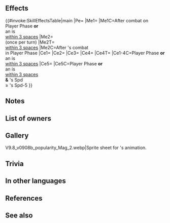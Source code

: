{{Weapon Infobox
|tagid=SID_王書グラズヘイム
|intID=4864
|userVersion1=Closed
|userVersion2=Open
|exclusive=1
|weaponType=Green Tome
|cost=400
|might=14
|range=2
|cooldown=-1
|effect=Accelerates Special trigger (cooldown count-1).<br><br>If unit initiates combat or is within 3 spaces of an ally, grants bonus to unit's Atk/Spd = 20% of unit's Spd at start of combat + 6, unit deals +X × 5 damage (max 25; excluding area- of-effect Specials; X = number of Bonus effects active on unit, excluding stat bonuses + number of Penalty effects active on foe, excluding stat penalties), and neutralizes effects that guarantee foe's follow-up attacks and effects that prevent unit's follow-up attacks during combat, and restores 7 HP to unit after combat, and also, if decreasing the Spd difference necessary to make a follow-up attack by 10 would allow unit to trigger a follow-up attack (excluding guaranteed or prevented follow-ups), triggers 【Potent Follow 100%】during combat.<br><br>If ally initiates combat and is within 3 spaces of unit, grants another action to that ally after combat (if a skill belonging to that ally triggers an effect that grants them another action, such as Galeforce, this effect is treated as not having triggered; if a skill not belonging to that ally triggers an effect that grants that ally another action at the same time as this effect, this effect is also considered to have been triggered; once per turn; "within 3 spaces" is calculated based on the position after triggering post-combat skill effects that change positioning).<br><br>【Potent Follow 100%】<br>Triggers an additional follow-up attack immediately after unit's standard follow-up attack and deals damage = 100% of unit's normal attack damage (if unit cannot make a follow-up attack, this effect triggers when the standard follow-up attack would occur; this effect is treated like a follow-up attack, so effects like "reduce damage by X%" still apply, but this effect is not affected by effects that prevent follow-ups or "attacks twice" effects; only highest value applied; does not stack).
|required=Rexcalibur
|properties=random_owner
}}
==Effects==
{{#invoke:SkillEffectsTable|main
|Pe={{Eft|Accelerates Special}}
|Me1={{Eft|Heal|7}}
|Me1C=After combat on<br>Player Phase '''or'''<br>an {{Tgt|Ally}} is<br>[[within 3 spaces]]
|Me2={{Eft|Galeforce}}<br>(once per turn)
|Me2T={{Tgt|Allies}}<br>[[within 3 spaces]]
|Me2C=After {{Tgt|Ally}}'s combat<br>in Player Phase
|Ce1={{Eft|Temporary buffs|Atk/Spd|20% of {{Tgt|Unit}}'s Spd<br>at start of combat, +6}}
|Ce2={{Eft|Damage Boost|5 x ({{Kp|Bonus}} effects<br>on {{Tgt|Unit}} '''&''' {{Kp|Penalty}}<br>effects on {{Tgt|Foe}})<br>(exc. {{SEt|Bonuses}} '''&''' {{SEt|Penalties}})|max=25}}
|Ce3={{Eft|Neutralize Prevent Follow-Ups}}
|Ce4={{Eft|Neutralize Guaranteed Follow-Ups}}
|Ce4T={{Tgt|Foe}}
|Ce1-4C=Player Phase '''or'''<br>an {{Tgt|Ally}} is<br>[[within 3 spaces]]
|Ce5={{Eft|Potent Follow 100%}}
|Ce5C=Player Phase '''or'''<br>an {{Tgt|Ally}} is<br>[[within 3 spaces]]<br>'''&''' {{Tgt|Unit}}'s Spd<br>≥ {{Tgt|Foe}}'s Spd-5
}}
==Notes==
{{IfUnitInitiates}}
{{Temporary buffs}}
{{At start of combat}}
{{FlatDamageBoost|X (max: 25)}}
{{EffectfromBonus|damage boost}}
{{EffectfromPenalty|damage boost}}
{{Follow-up effect neutralization}}
{{After combat healing}}
{{Potent Follow|100%}}
{{Galeforce notes}}
==List of owners==
{{Skill Hero List}}
==Gallery==
<gallery>
V9.8_v0908b_popularity_Mag_2.webp|Sprite sheet for {{PAGENAME}}'s animation.
</gallery>
==Trivia==
{{NorseMyth|name=Glaðsheimr|is the location in [[Ásgarðr]] where Odin's hall [[Wikipedia:Valhalla|Valhalla]] is located.}}
==In other languages==
{{OtherLanguages
|japanese=王書グラズヘイム
|japaneseNotes=''Royal Tome, [[Wikipedia:Glaðsheimr|Glaðsheimr]]''
|german=
|spanishEU=
|spanishLA=
|french=
|italian=
|chineseTW=
|portuguese=
}}

==References==
<references/>
==See also==
{{See also skills|cond=(Description LIKE '%【Potent Follow 100%】%' OR Description LIKE '%grants another action to that ally after combat%') AND Exclusive='1'}}
{{Weapons Navbox}}